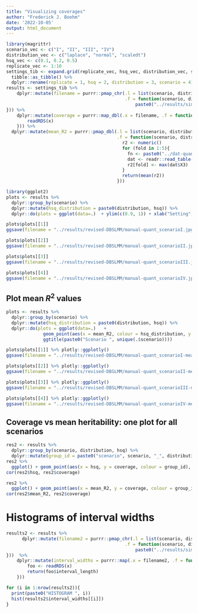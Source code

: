 ```yaml
---
title: "Visualizing coverages"
author: "Frederick J. Boehm"
date: '2022-10-05'
output: html_document
---
```


```r
library(magrittr)
scenario_vec <- c("I", "II", "III", "IV")
distribution_vec <- c("laplace", "normal", "scaledt")
hsq_vec <- c(0.1, 0.2, 0.5)
replicate_vec <- 1:10
settings_tib <- expand.grid(replicate_vec, hsq_vec, distribution_vec, scenario_vec) %>%
  tibble::as_tibble() %>%
  dplyr::rename(replicate = 1, hsq = 2, distribution = 3, scenario = 4)
results <- settings_tib %>%
    dplyr::mutate(filename = purrr::pmap_chr(.l = list(scenario, distribution, hsq, replicate), 
                                             .f = function(scenario, distribution, hsq, replicate){ 
                                                 paste0("../results/sims-manual-12500-5fold-scenario", scenario, "-", distribution, "-hsq", hsq, "-replicate", replicate, ".rds") 
})) %>%
    dplyr::mutate(coverage = purrr::map_dbl(.x = filename, .f = function(x){
        readRDS(x)
    })) %>%
  dplyr::mutate(mean_R2 = purrr::pmap_dbl(.l = list(scenario, distribution, hsq, replicate), 
                                          .f = function(scenario, distribution, hsq, replicate){
                                            r2 <- numeric()
                                            for (fold in 1:5){
                                              fn <- paste0("../dat-quant-5fold-manual-sim/DBSLMM/scenario", scenario, "/", distribution, "/hsq", hsq, "/summary_ukb_pheno", replicate, "_scenario", scenario, "_", distribution, "_hsq", hsq, "_fold", fold, "_res.r2")
                                              dat <- readr::read_table(file = fn, col_names = FALSE)
                                              r2[fold] <- max(dat$X3)
                                            }
                                            return(mean(r2))
                                          }))

```

```r
library(ggplot2)  
plots <- results %>%
  dplyr::group_by(scenario) %>%
  dplyr::mutate(hsq_distribution = paste0(distribution, hsq)) %>%
  dplyr::do(plots = ggplot(data=.)  + ylim(c(0.9, 1)) + xlab("Setting") + geom_boxplot(aes(x = hsq_distribution, y = coverage)) + geom_point(aes(x = hsq_distribution, y = coverage)) + ggtitle(paste0("Scenario ", unique(.$scenario))))
```

```r
plots$plots[[1]]
ggsave(filename = "../results/revised-DBSLMM/manual-quant_scenarioI.jpg")
```

```r
plots$plots[[2]]
ggsave(filename = "../results/revised-DBSLMM/manual-quant_scenarioII.jpg")
```

```r
plots$plots[[3]]
ggsave(filename = "../results/revised-DBSLMM/manual-quant_scenarioIII.jpg")
```


```r
plots$plots[[4]]
ggsave(filename = "../results/revised-DBSLMM/manual-quant_scenarioIV.jpg")
```

## Plot mean $R^2$ values

```r
plots <- results %>%
  dplyr::group_by(scenario) %>%
  dplyr::mutate(hsq_distribution = paste0(distribution, hsq)) %>%
  dplyr::do(plots = ggplot(data=.)   +
              geom_point(aes(x = mean_R2, colour = hsq_distribution, y = coverage)) +
              ggtitle(paste0("Scenario ", unique(.$scenario))))
```

```r
plots$plots[[1]] %>% plotly::ggplotly()
ggsave(filename = "../results/revised-DBSLMM/manual-quant_scenarioI-meanR2.jpg")
```

```r
plots$plots[[2]] %>% plotly::ggplotly()
ggsave(filename = "../results/revised-DBSLMM/manual-quant_scenarioII-meanR2.jpg")
```

```r
plots$plots[[3]] %>% plotly::ggplotly()
ggsave(filename = "../results/revised-DBSLMM/manual-quant_scenarioIII-meanR2.jpg")
```


```r
plots$plots[[4]] %>% plotly::ggplotly()
ggsave(filename = "../results/revised-DBSLMM/manual-quant_scenarioIV-meanR2.jpg")
```


## Coverage vs mean heritability: one plot for all scenarios

```r
res2 <- results %>%
  dplyr::group_by(scenario, distribution, hsq) %>%
  dplyr::mutate(group_id = paste0("scenario", scenario, "_", distribution,  "_hsq", hsq)) 
res2 %>%
  ggplot() + geom_point(aes(x = hsq, y = coverage, colour = group_id), show.legend = FALSE)
cor(res2$hsq, res2$coverage)
```

```r
res2 %>%
  ggplot() + geom_point(aes(x = mean_R2, y = coverage, colour = group_id), show.legend = FALSE)
cor(res2$mean_R2, res2$coverage)
```



# Histograms of interval widths

```r
results2 <- results %>%
      dplyr::mutate(filename2 = purrr::pmap_chr(.l = list(scenario, distribution, hsq, replicate), 
                                             .f = function(scenario, distribution, hsq, replicate){ 
                                                 paste0("../results/sims-manual-12500-5fold-interval-lengths-scenario", scenario, "-", distribution, "-hsq", hsq, "-replicate", replicate, ".rds") 
}))  %>%
    dplyr::mutate(interval_widths = purrr::map(.x = filename2, .f = function(x){
        foo <- readRDS(x)
        return(foo$interval_length)
    })) 
```

```r
for (i in 1:nrow(results2)){
  print(paste0("HISTOGRAM ", i))
  hist(results2$interval_widths[[i]])
}
```



